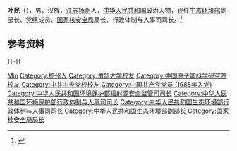'''叶民'''（{{bd|1965年|7月||catIdx=Ye叶}}），男，汉族，[[江苏|江苏]][[扬州|扬州]]人，[[中华人民共和国|中华人民共和国]]政治人物，现任[[中华人民共和国生态环境部|生态环境部]]副部长、党组成员、[[国家核安全局|国家核安全局]]局长、行政体制与人事司司长。<ref>{{Cite web|title=国务院任免叶民、张小宏、王志清、倪岳伟、刘鲤生等职务|url=http://district.ce.cn/newarea/sddy/202102/25/t20210225_36338593.shtml|accessdate=2021-02-25|work=中国经济网|archive-date=2021-04-13|archive-url=https://web.archive.org/web/20210413170734/http://district.ce.cn/newarea/sddy/202102/25/t20210225_36338593.shtml|dead-url=no}}</ref>

== 参考资料 ==
{{reflist}}

{{-}}
{{start box}}
{{s-gov|prc}}
{{s-before|[[刘华_(1959年)|刘华]]}}
{{s-title|[[国家核安全局|国家核安全局]]局长|2021年2月－}}
{{s-inc}}
{{end box}}

{{Authority control}}
{{DEFAULTSORT:Ye叶}}
[[Category:葉姓|Min]]
[[Category:扬州人|Category:扬州人]]
[[Category:清华大学校友|Category:清华大学校友]]
[[Category:中国原子能科学研究院校友|Category:中国原子能科学研究院校友]]
[[Category:中共中央党校校友|Category:中共中央党校校友]]
[[Category:中国共产党党员_(1988年入党)|Category:中国共产党党员 (1988年入党)]]
[[Category:中华人民共和国环境保护部辐射源安全监管司司长|Category:中华人民共和国环境保护部辐射源安全监管司司长]]
[[Category:中华人民共和国环境保护部行政体制与人事司司长|Category:中华人民共和国环境保护部行政体制与人事司司长]]
[[Category:中华人民共和国生态环境部行政体制与人事司司长|Category:中华人民共和国生态环境部行政体制与人事司司长]]
[[Category:中华人民共和国生态环境部副部长|Category:中华人民共和国生态环境部副部长]]
[[Category:国家核安全局局长|Category:国家核安全局局长]]

{{中国人物小作品}}